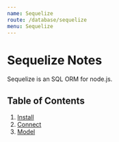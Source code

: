 ```yaml
---
name: Sequelize
route: /database/sequelize
menu: Sequelize
---
```


# Sequelize Notes

Sequelize is an SQL ORM for node.js.

## Table of Contents

1. [Install](/database/sequelize/install)
2. [Connect](/database/sequelize/connect)
3. [Model](/database/sequelize/model)
